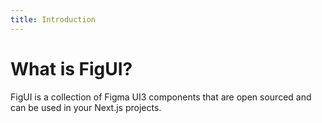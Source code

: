 ```yaml
---
title: Introduction
---
```


# What is FigUI?

FigUI is a collection of Figma UI3 components that are open sourced and can be used in your Next.js projects.
